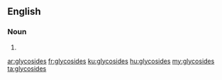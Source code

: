 ==English==

===Noun===
{{head|en|noun plural form}}

# {{plural of|glycoside|lang=en}}

[[ar:glycosides]]
[[fr:glycosides]]
[[ku:glycosides]]
[[hu:glycosides]]
[[my:glycosides]]
[[ta:glycosides]]
